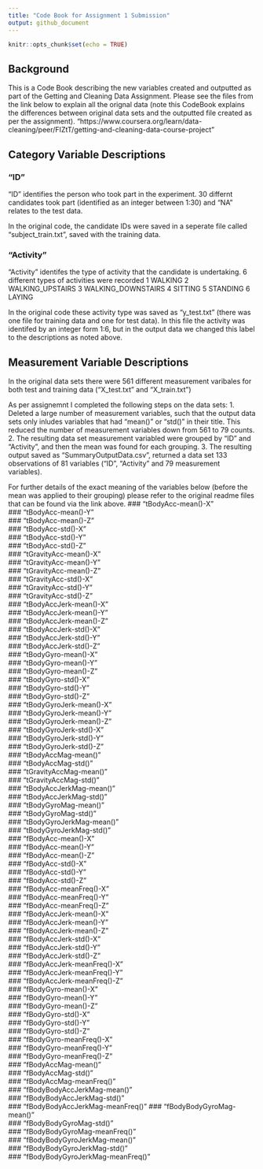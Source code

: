 ---
title: "Code Book for Assignment 1 Submission"
output: github_document
---

```{r setup, include=FALSE}
knitr::opts_chunk$set(echo = TRUE)
```

## Background 
This is a Code Book describing the new variables created and outputted as part of the Getting and Cleaning Data Assignment. 
Please see the files from the link below to explain all the orignal data (note this CodeBook explains the differences between original data sets and the outputted file created as per the assignment). 
"https://www.coursera.org/learn/data-cleaning/peer/FIZtT/getting-and-cleaning-data-course-project"

## Category Variable Descriptions 

### "ID"    
"ID" identifies the  person who took part in the experiment. 30 differnt candidates took part (identified as an integer between 1:30) and "NA" relates to the test data. 

In the original code, the candidate IDs were saved in a seperate file called "subject_train.txt", saved with the training data. 


### "Activity"
"Activity" identifes the type of activity that the candidate is undertaking. 6 different types of activities were recorded
  1 WALKING
  2 WALKING_UPSTAIRS
  3 WALKING_DOWNSTAIRS
  4 SITTING
  5 STANDING
  6 LAYING

In the original code these activity type was saved as "y_test.txt" (there was one file for training data and one for test data). In this file the activity was identifed by an integer form 1:6, but in the output data we changed this label to the descriptions as noted above. 

##  Measurement Variable Descriptions

In the original data sets there were 561 different measurement varibales for both test and training data ("X_test.txt" and "X_train.txt")

As per assignemnt I completed the following steps on the data sets: 
1. Deleted a large number of measurement variables, such that the output data sets only inludes     variables that had "mean()" or "std()" in their title.  This reduced the number of measurement variables down from  561 to 79 counts.  
2. The resulting data set measurement variabled were grouped by "ID" and "Activity", and then the mean was found for each grouping. 
3. The resulting output saved as "SummaryOutputData.csv", returned a  data set 133 observations of 81  variables ("ID",	"Activity" and 79 measurement variables). 

For further details of the exact meaning of the variables below (before the mean was applied to their grouping) please refer to the original readme files that can be found via the link above. 
### "tBodyAcc-mean()-X"              
### "tBodyAcc-mean()-Y"               
### "tBodyAcc-mean()-Z"               
### "tBodyAcc-std()-X"               
### "tBodyAcc-std()-Y"               
### "tBodyAcc-std()-Z"                
### "tGravityAcc-mean()-X"           
### "tGravityAcc-mean()-Y"            
### "tGravityAcc-mean()-Z"            
### "tGravityAcc-std()-X"            
### "tGravityAcc-std()-Y"             
### "tGravityAcc-std()-Z"             
### "tBodyAccJerk-mean()-X"          
### "tBodyAccJerk-mean()-Y"           
### "tBodyAccJerk-mean()-Z"           
### "tBodyAccJerk-std()-X"           
### "tBodyAccJerk-std()-Y"            
### "tBodyAccJerk-std()-Z"            
### "tBodyGyro-mean()-X"             
### "tBodyGyro-mean()-Y"              
### "tBodyGyro-mean()-Z"              
### "tBodyGyro-std()-X"              
### "tBodyGyro-std()-Y"               
### "tBodyGyro-std()-Z"               
### "tBodyGyroJerk-mean()-X"         
### "tBodyGyroJerk-mean()-Y"          
### "tBodyGyroJerk-mean()-Z"          
### "tBodyGyroJerk-std()-X"          
### "tBodyGyroJerk-std()-Y"           
### "tBodyGyroJerk-std()-Z"           
### "tBodyAccMag-mean()"             
### "tBodyAccMag-std()"               
### "tGravityAccMag-mean()"           
### "tGravityAccMag-std()"           
### "tBodyAccJerkMag-mean()"          
### "tBodyAccJerkMag-std()"           
### "tBodyGyroMag-mean()"            
### "tBodyGyroMag-std()"              
### "tBodyGyroJerkMag-mean()"         
### "tBodyGyroJerkMag-std()"         
### "fBodyAcc-mean()-X"               
### "fBodyAcc-mean()-Y"               
### "fBodyAcc-mean()-Z"              
### "fBodyAcc-std()-X"                
### "fBodyAcc-std()-Y"                
### "fBodyAcc-std()-Z"               
### "fBodyAcc-meanFreq()-X"           
### "fBodyAcc-meanFreq()-Y"           
### "fBodyAcc-meanFreq()-Z"          
### "fBodyAccJerk-mean()-X"           
### "fBodyAccJerk-mean()-Y"           
### "fBodyAccJerk-mean()-Z"          
### "fBodyAccJerk-std()-X"            
### "fBodyAccJerk-std()-Y"            
### "fBodyAccJerk-std()-Z"           
### "fBodyAccJerk-meanFreq()-X"       
### "fBodyAccJerk-meanFreq()-Y"       
### "fBodyAccJerk-meanFreq()-Z"      
### "fBodyGyro-mean()-X"              
### "fBodyGyro-mean()-Y"              
### "fBodyGyro-mean()-Z"             
### "fBodyGyro-std()-X"               
### "fBodyGyro-std()-Y"               
### "fBodyGyro-std()-Z"              
### "fBodyGyro-meanFreq()-X"          
### "fBodyGyro-meanFreq()-Y"          
### "fBodyGyro-meanFreq()-Z"         
### "fBodyAccMag-mean()"              
### "fBodyAccMag-std()"               
### "fBodyAccMag-meanFreq()"         
### "fBodyBodyAccJerkMag-mean()"      
### "fBodyBodyAccJerkMag-std()"       
### "fBodyBodyAccJerkMag-meanFreq()" 
### "fBodyBodyGyroMag-mean()"         
### "fBodyBodyGyroMag-std()"          
### "fBodyBodyGyroMag-meanFreq()"    
### "fBodyBodyGyroJerkMag-mean()"     
### "fBodyBodyGyroJerkMag-std()"      
### "fBodyBodyGyroJerkMag-meanFreq()"




